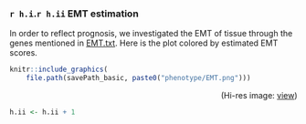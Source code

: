 ### `r h.i`.`r h.ii` EMT estimation

In order to reflect prognosis, we investigated the EMT of tissue through the genes mentioned in [EMT.txt](`r file.path(system.file(package = "stCancer"), "txt/EMT.txt")`). Here is the plot colored by estimated EMT scores.

```{r emt, echo=F, message=F, warning=F, dpi=500, fig.width=5, fig.height=4, fig.align="center", out.width='70%'}
knitr::include_graphics(
    file.path(savePath_basic, paste0("phenotype/EMT.png")))
```
<p align="right">(Hi-res image: <a href='./phenotype/EMT.png'>view</a>)</p>

```{r echo=FALSE}
h.ii <- h.ii + 1
```
